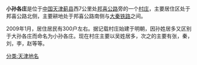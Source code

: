{{expand|time=2013-02-08T04:34:40+00:00}}
{{unreferenced|time=2013-02-08T04:34:40+00:00}}
'''小孙各庄'''是位于[[中国|中国]][[天津|天津]][[蓟县|蓟县]]西7公里处[[邦喜公路|邦喜公路]]旁的一个[[村庄|村庄]]，主要居住区处于邦喜公路北侧，主要耕地处于邦喜公路南侧与[[大秦铁路|大秦铁路]]之间。

2009年1月，居住居民有300户左右。据记载村庄始建于明朝，因孙姓居多又区别于大孙各庄而命名为小孙各庄。现在村庄主要以吴姓居多，次之的主要有张，秦，刘，李，赵等等。

[[分类:天津地名|分类:天津地名]]